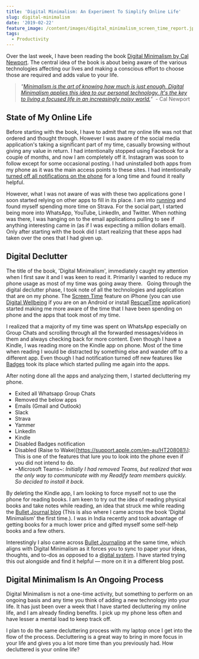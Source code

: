 ```yaml
---
title: 'Digital Minimalism: An Experiment To Simplify Online Life'
slug: digital-minimalism
date: '2019-02-22'
feature_image: /content/images/digital_minimalism_screen_time_report.jpg
tags:
  - Productivity
---
```

Over the last week, I have been reading the book [Digital Minimalism by Cal Newport](https://amzn.to/2DSDUto). The central idea of the book is about being aware of the various technologies affecting our lives and making a conscious effort to choose those are required and adds value to your life.

> _"[Minimalism is the art of knowing how much is just enough. Digital Minimalism applies this idea to our personal technology. It's the key to living a focused life in an increasingly noisy world.](http://calnewport.com/books/digital-minimalism/)"_  - Cal Newport

## State of My Online Life

Before starting with the book, I have to admit that my online life was not that ordered and thought through. However I was aware of the social media application's taking a significant part of my time, casually browsing without giving any value in return. I had intentionally stopped using Facebook for a couple of months, and now I am completely off it. Instagram was soon to follow except for some occasional posting. I had uninstalled both apps from my phone as it was the main access points to these sites. I had intentionally [turned off all notifications on the phone](/blog/staying-organized-finding-a-system-to-manage-it-all/) for a long time and found it really helpful.

However, what I was not aware of was with these two applications gone I soon started relying on other apps to fill in its place. I am into [running](/blog/three-months-to-a-half-marathon/) and found myself spending more time on Strava. For the social part, I started being more into WhatsApp, YouTube, LinkedIn, and Twitter. When nothing was there, I was hanging on to the email applications pulling to see if anything interesting came in (as if I was expecting a million dollars email). Only after starting with the book did I start realizing that these apps had taken over the ones that I had given up.

## Digital Declutter

The title of the book, 'Digital Minimalism', immediately caught my attention when I first saw it and I was keen to read it. Primarily I wanted to reduce my phone usage as most of my time was going away there.   Going through the digital declutter phase, I took note of all the technologies and application that are on my phone. The [Screen Time](https://support.apple.com/en-au/HT208982) feature on iPhone (you can use [Digital Wellbeing](https://play.google.com/store/apps/details?id=com.google.android.apps.wellbeing&hl=en_AU) if you are on an Android or install [RescueTime](/blog/rescue-time-track-your-time/) application) started making me more aware of the time that I have been spending on phone and the apps that took most of my time.

<ImageCard src="/content/images/digital_minimalism_screen_time_report.jpg" alt="Screen Time Report on Iphone" />

I realized that a majority of my time was spent on WhatsApp especially on Group Chats and scrolling through all the forwarded messages/videos in them and always checking back for more content. Even though I have a Kindle, I was reading more on the Kindle app on phone. Most of the time when reading I would be distracted by something else and wander off to a different app. Even though I had notification turned off new features like [Badges](https://www.iphonefaq.org/archives/97932) took its place which started pulling me again into the apps.

After noting done all the apps and analyzing them, I started decluttering my phone.

-   Exited all Whatsapp Group Chats
-   Removed the below apps
-   Emails (Gmail and Outlook)
-   Slack
-   Strava
-   Yammer
-   LinkedIn
-   Kindle
-   Disabled Badges notification
-   Disabled (Raise to Wake)\[https://support.apple.com/en-au/HT208081\]: This is one of the features that lure you to look into the phone even if you did not intend to do.
-   ~Microsoft Teams~: _Initially I had removed Teams, but realized that was the only way to communicate with my Readify team members quickly. So decided to install it back._

By deleting the Kindle app, I am looking to force myself not to use the phone for reading books. I am keen to try out the idea of reading physical books and take notes while reading, an idea that struck me while reading the [Bullet Journal blog](https://bulletjournal.com/blogs/bulletjournalist/book-log) (This is also where I came across the book 'Digital Minimalism' the first time.). I was in India recently and took advantage of getting books for a much lower price and gifted myself some self-help books and a few others.

<ImageCard src="/content/images/digital_minimalism_books.jpg" alt="Books" />

Interestingly I also came across [Bullet Journaling](https://bulletjournal.com/) at the same time, which aligns with Digital Minimalism as it forces you to sync to paper your ideas, thoughts, and to-dos as opposed to a [digital system](/blog/todoist-manage-your-todo-list/). I have started trying this out alongside and find it helpful — more on it in a different blog post.

<ImageCard src="/content/images/digital_minimalism_bujo.jpg" alt="Bullet Journal" />

## Digital Minimalism Is An Ongoing Process

Digital Minimalism is not a one-time activity, but something to perform on an ongoing basis and any time you think of adding a new technology into your life. It has just been over a week that I have started decluttering my online life, and I am already finding benefits. I pick up my phone less often and have lesser a mental load to keep track off.

<ImageCard src="/content/images/digital_minimalism_phone_pickups.jpg" alt="Phone Pickups after Decluttering" />

I plan to do the same decluttering process with my laptop once I get into the flow of the process. Decluttering is a great way to bring in more focus in your life and gives you a lot more time than you previously had. How decluttered is your online life?
